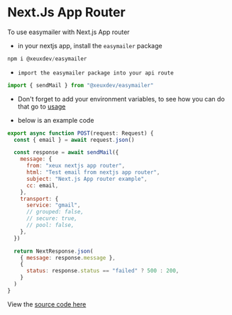 # Next.Js App Router

To use easymailer with Next.js App router

- in your nextjs app, install the `easymailer` package

```js npm2yarn copy
npm i @xeuxdev/easymailer
```

- `import the easymailer package into your api route`

```js filename="api/email/route.js/ts" copy
import { sendMail } from "@xeuxdev/easymailer"
```

- Don't forget to add your environment variables, to see how you can do that go to [usage](/configuration)

- below is an example code

```js
export async function POST(request: Request) {
  const { email } = await request.json()

  const response = await sendMail({
    message: {
      from: "xeux nextjs app router",
      html: "Test email from nextjs app router",
      subject: "Next.js App router example",
      cc: email,
    },
    transport: {
      service: "gmail",
      // grouped: false,
      // secure: true,
      // pool: false,
    },
  })

  return NextResponse.json(
    { message: response.message },
    {
      status: response.status == "failed" ? 500 : 200,
    }
  )
}
```

View the [source code here](https://github.com/xeuxdev/easy-mailer/tree/main/apps/examples/nextjs-app-router)
